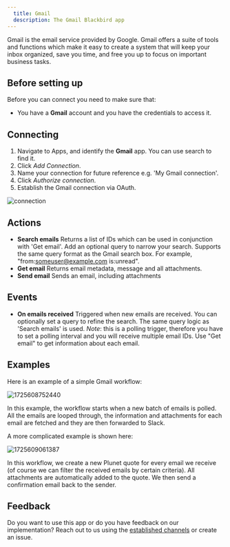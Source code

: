 ```yaml
---
  title: Gmail
  description: The Gmail Blackbird app
---
```


<LinkCard title="View on Github" target="_blank" href="https://github.com/bb-io/Gmail" icon="github" />

Gmail is the email service provided by Google. Gmail offers a suite of tools and functions which make it easy to create a system that will keep your inbox organized, save you time, and free you up to focus on important business tasks.

## Before setting up

Before you can connect you need to make sure that:

- You have a **Gmail** account and you have the credentials to access it.

## Connecting

1. Navigate to Apps, and identify the **Gmail** app. You can use search to find it.
2. Click _Add Connection_.
3. Name your connection for future reference e.g. 'My Gmail connection'.
4. Click _Authorize connection_.
5. Establish the Gmail connection via OAuth.

![connection](https://raw.githubusercontent.com/bb-io/Gmail/main/image/README/1725554354745.png)

## Actions

- **Search emails** Returns a list of IDs which can be used in conjunction with 'Get email'. Add an optional query to narrow your search. Supports the same query format as the Gmail search box. For example, "from:someuser@example.com is:unread".
- **Get email** Returns email metadata, message and all attachments.
- **Send email** Sends an email, including attachments

## Events

- **On emails received** Triggered when new emails are received. You can optionally set a query to refine the search. The same query logic as 'Search emails' is used. *Note*: this is a polling trigger, therefore you have to set a polling interval and you will receive multiple email IDs. Use "Get email" to get information about each email.

## Examples

Here is an example of a simple Gmail workflow:

![1725608752440](https://raw.githubusercontent.com/bb-io/Gmail/main/image/README/1725608752440.png)

In this example, the workflow starts when a new batch of emails is polled. All the emails are looped through, the information and attachments for each email are fetched and they are then forwarded to Slack.

A more complicated example is shown here:

![1725609061387](https://raw.githubusercontent.com/bb-io/Gmail/main/image/README/1725609061387.png)

In this workflow, we create a new Plunet quote for every email we receive (of course we can filter the received emails by certain criteria). All attachments are automatically added to the quote. We then send a confirmation email back to the sender.

## Feedback

Do you want to use this app or do you have feedback on our implementation? Reach out to us using the [established channels](https://www.blackbird.io/) or create an issue.


